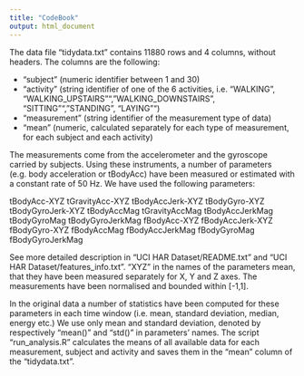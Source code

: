 ```yaml
---
title: "CodeBook"
output: html_document
---
```


The data file "tidydata.txt" contains 11880 rows and 4 columns, without headers. The columns are the following: 

- "subject" (numeric identifier between 1 and 30)
- "activity" (string identifier of one of the 6 activities, i.e. "WALKING", "WALKING_UPSTAIRS"", "WALKING_DOWNSTAIRS", "SITTING"", "STANDING", "LAYING"")
- "measurement" (string identifier of the measurement type of data)
- "mean" (numeric, calculated separately for each type of measurement, for each subject and each activity)

The measurements come from the accelerometer and the gyroscope carried by subjects. Using these instruments, a number of parameters (e.g. body acceleration or tBodyAcc) have been measured or estimated with a constant rate of 50 Hz. We have used the following parameters:

tBodyAcc-XYZ
tGravityAcc-XYZ
tBodyAccJerk-XYZ
tBodyGyro-XYZ
tBodyGyroJerk-XYZ
tBodyAccMag
tGravityAccMag
tBodyAccJerkMag
tBodyGyroMag
tBodyGyroJerkMag
fBodyAcc-XYZ
fBodyAccJerk-XYZ
fBodyGyro-XYZ
fBodyAccMag
fBodyAccJerkMag
fBodyGyroMag
fBodyGyroJerkMag

See more detailed description in "UCI HAR Dataset/README.txt" and "UCI HAR Dataset/features_info.txt". "XYZ" in the names of the parameters mean, that they have been measured separately for X, Y and Z axes. The measurements have been normalised and bounded within [-1,1]. 

In the original data a number of statistics have been computed for these parameters in each time window (i.e. mean, standard deviation, median, energy etc.) We use only mean and standard deviation, denoted by respectively "mean()" and "std()" in parameters' names. The script "run_analysis.R" calculates the means of all available data for each measurement, subject and activity and saves them in the "mean" column of the "tidydata.txt".